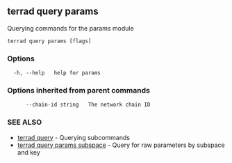 ## terrad query params

Querying commands for the params module

```
terrad query params [flags]
```

### Options

```
  -h, --help   help for params
```

### Options inherited from parent commands

```
      --chain-id string   The network chain ID
```

### SEE ALSO

* [terrad query](terrad_query.md)	 - Querying subcommands
* [terrad query params subspace](terrad_query_params_subspace.md)	 - Query for raw parameters by subspace and key


